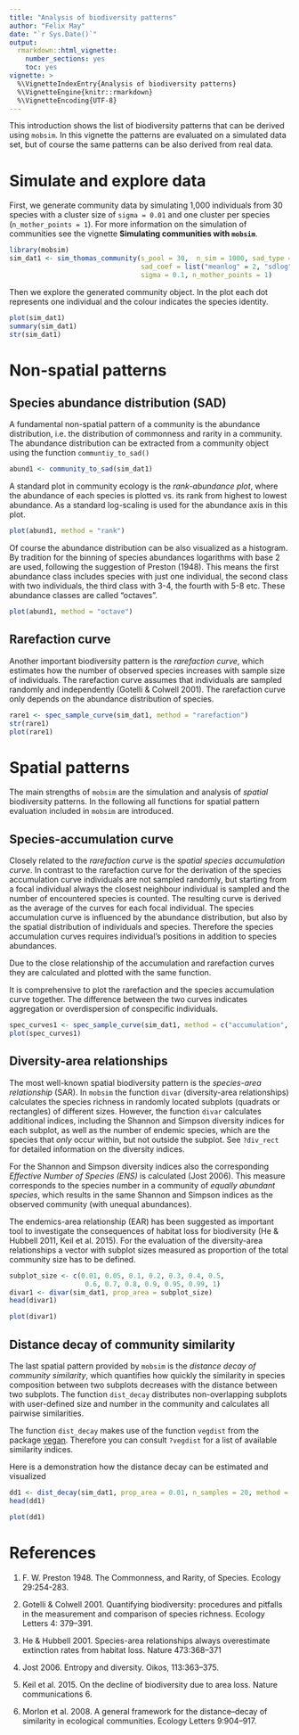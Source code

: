 ```yaml
---
title: "Analysis of biodiversity patterns"
author: "Felix May"
date: "`r Sys.Date()`"
output: 
  rmarkdown::html_vignette:
    number_sections: yes
    toc: yes
vignette: >
  %\VignetteIndexEntry{Analysis of biodiversity patterns}
  %\VignetteEngine{knitr::rmarkdown}
  %\VignetteEncoding{UTF-8}
---
```


This introduction shows the list of biodiversity patterns that can be derived
using `mobsim`. In this vignette the patterns are evaluated on a simulated
data set, but of course the same patterns can be also derived from real data.

# Simulate and explore data

First, we generate community data by simulating 1,000 individuals from 30 species
with a cluster size of `sigma = 0.01` and one cluster per species (`n_mother_points = 1`).
For more information on the simulation of communities see the vignette **Simulating
communities with `mobsim`**.

```r
library(mobsim)
sim_dat1 <- sim_thomas_community(s_pool = 30,  n_sim = 1000, sad_type = "lnorm",
                                 sad_coef = list("meanlog" = 2, "sdlog" = 1),
                                 sigma = 0.1, n_mother_points = 1)
```

Then we explore the generated community object. In the plot each dot represents one individual and the colour indicates the species
identity.

```r
plot(sim_dat1)
summary(sim_dat1)
str(sim_dat1)
```

# Non-spatial patterns

## Species abundance distribution (SAD)

A fundamental non-spatial pattern of a community is the abundance distribution,
i.e. the distribution of commonness and rarity in a community. The abundance
distribution can be extracted from a community object using the function 
`communtiy_to_sad()`

```r
abund1 <- community_to_sad(sim_dat1)
```

A standard plot in community ecology is the *rank-abundance plot*, where the 
abundance of each species is plotted vs. its rank from highest to lowest abundance.
As a standard log-scaling is used for the abundance axis in this plot.

```r
plot(abund1, method = "rank")
```

Of course the abundance distribution can be also visualized as a histogram. 
By tradition for the binning of species abundances logarithms with base 2 are used,
following the suggestion of Preston (1948).
This means the first abundance class includes species with just one individual,
the second class with two individuals, the third class with 3-4, the fourth with
5-8 etc. These abundance classes are called "octaves".


```r
plot(abund1, method = "octave")
```

## Rarefaction curve

Another important biodiversity pattern is the *rarefaction curve*, which estimates
how the number of observed species increases with sample size of individuals.
The rarefaction curve assumes that individuals are sampled randomly and
independently (Gotelli & Colwell 2001). The rarefaction curve only depends on 
the abundance distribution of species.

```r
rare1 <- spec_sample_curve(sim_dat1, method = "rarefaction")
str(rare1)
plot(rare1)
```

# Spatial patterns

The main strengths of `mobsim` are the simulation and analysis of *spatial* 
biodiversity patterns. In the following all functions for spatial pattern
evaluation included in `mobsim` are introduced.

## Species-accumulation curve

Closely related to the *rarefaction curve* is the *spatial species accumulation curve*.
In contrast to the rarefaction curve for the derivation of the species accumulation
curve individuals are not sampled randomly, but starting from a focal individual
always the closest neighbour individual is sampled and the
number of encountered species is counted. The resulting curve is derived as the 
average of the curves for each focal individual. The species accumulation curve
is influenced by the abundance distribution, but also by the spatial distribution of 
individuals and species. Therefore the species accumulation curves requires 
individual's positions in addition to species abundances.

Due to the close relationship of the accumulation and rarefaction curves they are
calculated and plotted with the same function.

It is comprehensive to plot the rarefaction and the species accumulation curve
together. The difference between the two curves indicates aggregation or 
overdispersion of conspecific individuals.

```r
spec_curves1 <- spec_sample_curve(sim_dat1, method = c("accumulation", "rarefaction"))
plot(spec_curves1)
```

## Diversity-area relationships

The most well-known spatial biodiversity pattern is the *species-area relationship* 
(SAR). In `mobsim` the function `divar` (diversity-area relationships) calculates
the species richness in randomly located subplots (quadrats or rectangles) of 
different sizes. However, the function `divar` calculates additional indices,
including the Shannon and Simpson diversity indices for each subplot, as well
as the number of endemic species, which are the species that *only* occur within, 
but not outside the subplot. See `?div_rect` for detailed information on 
the diversity indices.

For the Shannon and Simpson diversity indices also the corresponding *Effective
Number of Species (ENS)* is calculated (Jost 2006). This measure corresponds
to the species number in a community of *equally abundant species*, which results
in the same Shannon and Simpson indices as the observed community (with unequal
abundances).

The endemics-area relationship (EAR) has been suggested as important tool to
investigate the consequences of habitat loss for biodiversity (He & Hubbell 2011,
Keil et al. 2015). For the evaluation of the diversity-area relationships a vector
with subplot sizes measured as proportion of the total community size has to be defined.

```r
subplot_size <- c(0.01, 0.05, 0.1, 0.2, 0.3, 0.4, 0.5, 
                   0.6, 0.7, 0.8, 0.9, 0.95, 0.99, 1)
divar1 <- divar(sim_dat1, prop_area = subplot_size)
head(divar1)
```


```r
plot(divar1)
```

## Distance decay of community similarity

The last spatial pattern provided by `mobsim` is the *distance decay of
community similarity*, which quantifies how quickly the similarity in species
composition between two subplots decreases with the distance between two subplots.
The function `dist_decay` distributes non-overlapping subplots with user-defined size
and number in the community and calculates all pairwise similarities. 

The function `dist_decay` makes use of the function `vegdist` from the package
[vegan](https://cran.r-project.org/package=vegan). Therefore you can consult 
`?vegdist` for a list of available similarity indices.

Here is a demonstration how the distance decay can be estimated and visualized

```r
dd1 <- dist_decay(sim_dat1, prop_area = 0.01, n_samples = 20, method = "bray")
head(dd1)

plot(dd1)
```


# References

1. F. W. Preston 1948. The Commonness, and Rarity, of Species. Ecology 29:254-283.

2. Gotelli & Colwell 2001. Quantifying biodiversity: procedures and pitfalls in 
the measurement and comparison of species richness. Ecology Letters 4: 379–391.

3. He & Hubbell 2001. Species-area relationships always overestimate extinction
rates from habitat loss. Nature 473:368–371

4. Jost 2006. Entropy and diversity. Oikos, 113:363–375.

5. Keil et al. 2015. On the decline of biodiversity due to area loss. 
Nature communications 6.

6. Morlon et al. 2008. A general framework for the distance–decay of similarity in ecological communities.
Ecology Letters 9:904–917.
